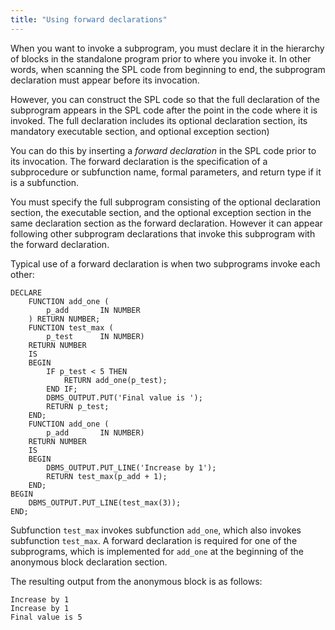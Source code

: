 ```yaml
---
title: "Using forward declarations"
---
```


<div id="using_forward_declarations" class="registered_link"></div>

When you want to invoke a subprogram, you must declare it in the hierarchy of blocks in the standalone program prior to where you invoke it. In other words, when scanning the SPL code from beginning to end, the subprogram declaration must appear before its invocation.

However, you can construct the SPL code so that the full declaration of the subprogram appears in the SPL code after the point in the code where it is invoked. The full declaration includes its optional declaration section, its mandatory executable section, and optional exception section) 

You can do this by inserting a *forward declaration* in the SPL code prior to its invocation. The forward declaration is the specification of a subprocedure or subfunction name, formal parameters, and return type if it is a subfunction.

You must specify the full subprogram consisting of the optional declaration section, the executable section, and the optional exception section in the same declaration section as the forward declaration. However it can appear following other subprogram declarations that invoke this subprogram with the forward declaration.

Typical use of a forward declaration is when two subprograms invoke each other:

```text
DECLARE
    FUNCTION add_one (
        p_add       IN NUMBER
    ) RETURN NUMBER;
    FUNCTION test_max (
        p_test      IN NUMBER)
    RETURN NUMBER
    IS
    BEGIN
        IF p_test < 5 THEN
            RETURN add_one(p_test);
        END IF;
        DBMS_OUTPUT.PUT('Final value is ');
        RETURN p_test;
    END;
    FUNCTION add_one (
        p_add       IN NUMBER)
    RETURN NUMBER
    IS
    BEGIN
        DBMS_OUTPUT.PUT_LINE('Increase by 1');
        RETURN test_max(p_add + 1);
    END;
BEGIN
    DBMS_OUTPUT.PUT_LINE(test_max(3));
END;
```

Subfunction `test_max` invokes subfunction `add_one`, which also invokes subfunction `test_max`. A forward declaration is required for one of the subprograms, which is implemented for `add_one` at the beginning of the anonymous block declaration section.

The resulting output from the anonymous block is as follows:

```text
Increase by 1
Increase by 1
Final value is 5
```
